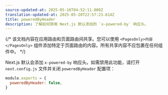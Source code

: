 ```yaml
---
source-updated-at: 2025-05-16T04:52:11.000Z
translation-updated-at: 2025-05-20T22:57:23.614Z
title: poweredByHeader
description: 了解如何禁用 Next.js 默认添加的 `x-powered-by` 响应头。
---
```


{/* 该文档内容在应用路由和页面路由间共享。您可以使用 `<PagesOnly>内容</PagesOnly>` 组件添加特定于页面路由的内容。所有共享内容不应包裹在任何组件中。 */}

Next.js 默认会添加 `x-powered-by` 响应头。如需禁用此功能，请打开 `next.config.js` 文件并关闭 `poweredByHeader` 配置项：

```js filename="next.config.js"
module.exports = {
  poweredByHeader: false,
}
```